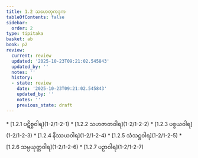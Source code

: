 ```yaml
---
title: 1.2 သဟေတုကဒုက
tableOfContents: false
sidebar:
  order: 2
type: tipitaka
basket: ab
book: p2
review:
  current: review
  updated: '2025-10-23T09:21:02.545843'
  updated_by: ''
  notes: ''
  history:
  - state: review
    date: '2025-10-23T09:21:02.545843'
    updated_by: ''
    notes: ''
    previous_state: draft
---
```



<ReviewStatus review={frontmatter.review} showDetails={true} />

<HypothesisAnnotation frontmatter={frontmatter} />

<DynamicBreadcrumb />



<TableOfContents book="p2" section="1.2">
* [1.2.1 ပဋိစ္စဝါရ](1-2/1-2-1)
* [1.2.2 သဟဇာတဝါရ](1-2/1-2-2)
* [1.2.3 ပစ္စယဝါရ](1-2/1-2-3)
* [1.2.4 နိဿယဝါရ](1-2/1-2-4)
* [1.2.5 သံသဋ္ဌဝါရ](1-2/1-2-5)
* [1.2.6 သမ္ပယုတ္တဝါရ](1-2/1-2-6)
* [1.2.7 ပဉှာဝါရ](1-2/1-2-7)
</TableOfContents>